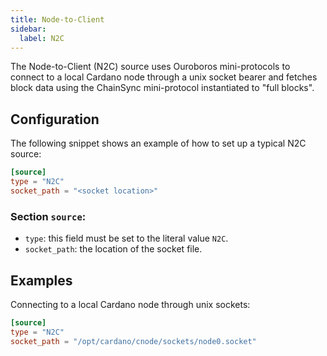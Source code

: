 ```yaml
---
title: Node-to-Client
sidebar:
  label: N2C
---
```


The Node-to-Client (N2C) source uses Ouroboros mini-protocols to connect to a local Cardano node through a unix socket bearer and fetches block data using the ChainSync mini-protocol instantiated to "full blocks".

## Configuration

The following snippet shows an example of how to set up a typical N2C source:

```toml
[source]
type = "N2C"
socket_path = "<socket location>"
```

### Section `source`:

- `type`: this field must be set to the literal value `N2C`.
- `socket_path`: the location of the socket file.

## Examples

Connecting to a local Cardano node through unix sockets:

```toml
[source]
type = "N2C"
socket_path = "/opt/cardano/cnode/sockets/node0.socket"
```
